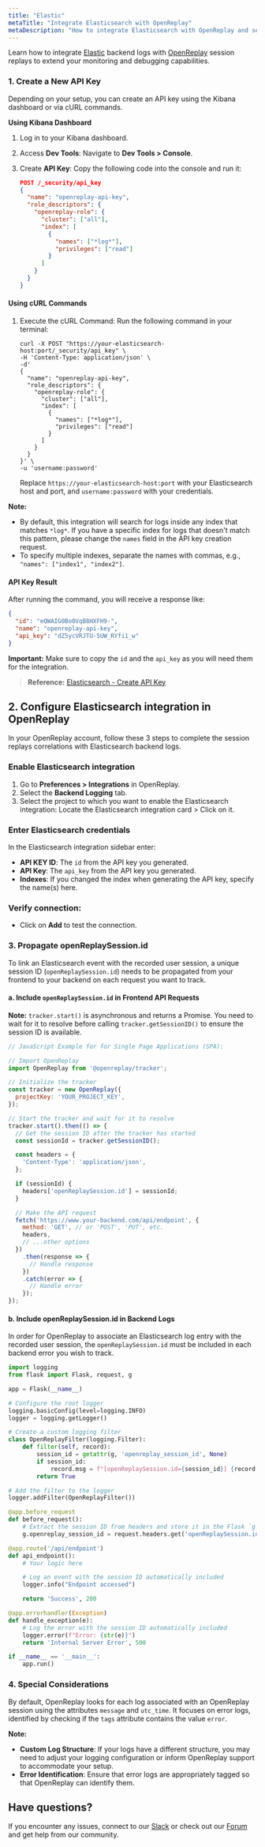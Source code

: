 ```yaml
---
title: "Elastic"
metaTitle: "Integrate Elasticsearch with OpenReplay"
metaDescription: "How to integrate Elasticsearch with OpenReplay and see backend errors alongside session replays."
---
```


Learn how to integrate [Elastic](https://www.elastic.co/) backend logs with [OpenReplay](https://www.openreplay.com/) session replays to extend your monitoring and debugging capabilities.

### 1. Create a New API Key

Depending on your setup, you can create an API key using the Kibana dashboard or via cURL commands.

**Using Kibana Dashboard**

1. Log in to your Kibana dashboard.

2. Access **Dev Tools**: Navigate to **Dev Tools > Console**.

3. Create **API Key**: Copy the following code into the console and run it:

     ```json
     POST /_security/api_key
     {
       "name": "openreplay-api-key",
       "role_descriptors": {
         "openreplay-role": {
           "cluster": ["all"],
           "index": [
             {
               "names": ["*log*"],
               "privileges": ["read"]
             }
           ]
         }
       }
     }
     ```

#### **Using cURL Commands**

1. Execute the cURL Command: Run the following command in your terminal:

     ```shell
     curl -X POST "https://your-elasticsearch-host:port/_security/api_key" \
     -H 'Content-Type: application/json' \
     -d'
     {
       "name": "openreplay-api-key",
       "role_descriptors": {
         "openreplay-role": {
           "cluster": ["all"],
           "index": [
             {
               "names": ["*log*"],
               "privileges": ["read"]
             }
           ]
         }
       }
     }' \
     -u 'username:password'
     ```

     Replace `https://your-elasticsearch-host:port` with your Elasticsearch host and port, and `username:password` with your credentials.

**Note:**

- By default, this integration will search for logs inside any index that matches `*log*`. If you have a specific index for logs that doesn't match this pattern, please change the `names` field in the API key creation request.
- To specify multiple indexes, separate the names with commas, e.g., `"names": ["index1", "index2"]`.

#### **API Key Result**

After running the command, you will receive a response like:

```json
{
  "id": "eQWAIG0Bo0VqB8HXFH9-",
  "name": "openreplay-api-key",
  "api_key": "dZ5ycVRJTU-5UW_RYfi1_w"
}
```

**Important:** Make sure to copy the `id` and the `api_key` as you will need them for the integration.

> **Reference:** [Elasticsearch - Create API Key](https://www.elastic.co/guide/en/elasticsearch/reference/master/security-api-create-api-key.html)

## 2. Configure Elasticsearch integration in OpenReplay
In your OpenReplay account, follow these 3 steps to complete the session replays correlations with Elasticsearch backend logs.

### Enable Elasticsearch integration
1. Go to **Preferences > Integrations** in OpenReplay.
2. Select the **Backend Logging** tab.
3. Select the project to which you want to enable the Elasticsearch integration: Locate the Elasticsearch integration card > Click on it.

### Enter Elasticsearch credentials
In the Elasticsearch integration sidebar enter:
   - **API KEY ID**: The `id` from the API key you generated.
   - **API Key**: The `api_key` from the API key you generated.
   - **Indexes**: If you changed the index when generating the API key, specify the name(s) here.

### Verify connection:
   - Click on **Add** to test the connection.


### 3. Propagate openReplaySession.id

To link an Elasticsearch event with the recorded user session, a unique session ID (`openReplaySession.id`) needs to be propagated from your frontend to your backend on each request you want to track.

#### **a. Include `openReplaySession.id` in Frontend API Requests**

**Note:** `tracker.start()` is asynchronous and returns a Promise. You need to wait for it to resolve before calling `tracker.getSessionID()` to ensure the session ID is available.

```javascript
// JavaScript Example for for Single Page Applications (SPA):

// Import OpenReplay
import OpenReplay from '@openreplay/tracker';

// Initialize the tracker
const tracker = new OpenReplay({
  projectKey: 'YOUR_PROJECT_KEY',
});

// Start the tracker and wait for it to resolve
tracker.start().then(() => {
  // Get the session ID after the tracker has started
  const sessionId = tracker.getSessionID();

  const headers = {
    'Content-Type': 'application/json',
  };

  if (sessionId) {
    headers['openReplaySession.id'] = sessionId;
  }

  // Make the API request
  fetch('https://www.your-backend.com/api/endpoint', {
    method: 'GET', // or 'POST', 'PUT', etc.
    headers,
    // ...other options
  })
    .then(response => {
      // Handle response
    })
    .catch(error => {
      // Handle error
    });
});
```

#### **b. Include openReplaySession.id in Backend Logs**

In order for OpenReplay to associate an Elasticsearch log entry with the recorded user session, the `openReplaySession.id` must be included in each backend error you wish to track.


```python
import logging
from flask import Flask, request, g

app = Flask(__name__)

# Configure the root logger
logging.basicConfig(level=logging.INFO)
logger = logging.getLogger()

# Create a custom logging filter
class OpenReplayFilter(logging.Filter):
    def filter(self, record):
        session_id = getattr(g, 'openreplay_session_id', None)
        if session_id:
            record.msg = f"[openReplaySession.id={session_id}] {record.msg}"
        return True

# Add the filter to the logger
logger.addFilter(OpenReplayFilter())

@app.before_request
def before_request():
    # Extract the session ID from headers and store it in the Flask `g` object
    g.openreplay_session_id = request.headers.get('openReplaySession.id')

@app.route('/api/endpoint')
def api_endpoint():
    # Your logic here

    # Log an event with the session ID automatically included
    logger.info("Endpoint accessed")

    return 'Success', 200

@app.errorhandler(Exception)
def handle_exception(e):
    # Log the error with the session ID automatically included
    logger.error(f"Error: {str(e)}")
    return 'Internal Server Error', 500

if __name__ == '__main__':
    app.run()
```

### 4. Special Considerations

By default, OpenReplay looks for each log associated with an OpenReplay session using the attributes `message` and `utc_time`. It focuses on error logs, identified by checking if the `tags` attribute contains the value `error`.

**Note:**

- **Custom Log Structure**: If your logs have a different structure, you may need to adjust your logging configuration or inform OpenReplay support to accommodate your setup.
- **Error Identification**: Ensure that error logs are appropriately tagged so that OpenReplay can identify them.

## Have questions?

If you encounter any issues, connect to our [Slack](https://slack.openreplay.com) or check out our [Forum](https://forum.openreplay.com) and get help from our community.
